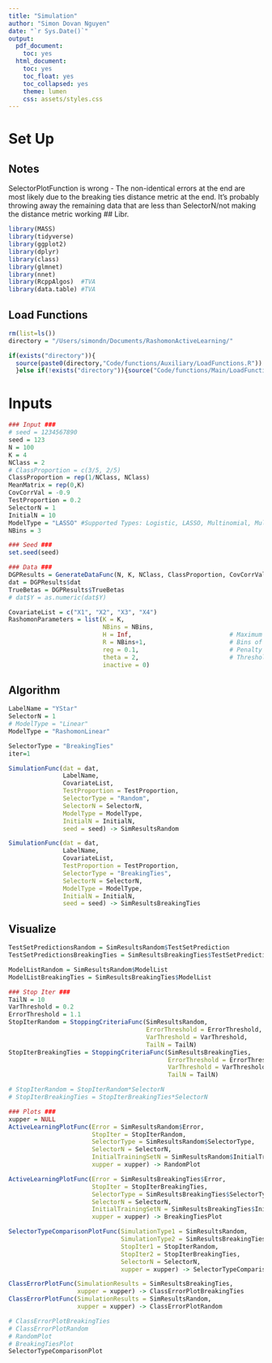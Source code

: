 ```yaml
---
title: "Simulation"
author: "Simon Dovan Nguyen"
date: "`r Sys.Date()`"
output:
  pdf_document:
    toc: yes
  html_document:
    toc: yes
    toc_float: yes
    toc_collapsed: yes
    theme: lumen
    css: assets/styles.css
---
```


# Set Up

## Notes

SelectorPlotFunction is wrong - The non-identical errors at the end are most likely due to the breaking ties distance metric at the end. It's probably throwing away the remaining data that are less than SelectorN/not making the distance metric working \## Libr.

```r
library(MASS)
library(tidyverse)
library(ggplot2)
library(dplyr)
library(class)
library(glmnet)
library(nnet)
library(RcppAlgos)  #TVA
library(data.table) #TVA
```

## Load Functions

```r
rm(list=ls())
directory = "/Users/simondn/Documents/RashomonActiveLearning/"

if(exists("directory")){
  source(paste0(directory,"Code/functions/Auxiliary/LoadFunctions.R"))
  }else if(!exists("directory")){source("Code/functions/Main/LoadFunctions.R")}

```

# Inputs

```r
### Input ###
# seed = 1234567890
seed = 123
N = 100
K = 4
NClass = 2
# ClassProportion = c(3/5, 2/5)
ClassProportion = rep(1/NClass, NClass)
MeanMatrix = rep(0,K)
CovCorrVal = -0.9
TestProportion = 0.2
SelectorN = 1
InitialN = 10
ModelType = "LASSO" #Supported Types: Logistic, LASSO, Multinomial, MultinomLASSO, RandomForest
NBins = 3
```

```r
### Seed ###
set.seed(seed)

### Data ###
DGPResults = GenerateDataFunc(N, K, NClass, ClassProportion, CovCorrVal, NBins = NBins)
dat = DGPResults$dat
TrueBetas = DGPResults$TrueBetas
# dat$Y = as.numeric(dat$Y)
```

```r
CovariateList = c("X1", "X2", "X3", "X4")
RashomonParameters = list(K = K, 
                          NBins = NBins,
                          H = Inf,                           # Maximum number of pools/splits
                          R = NBins+1,                       # Bins of each arm (assume 0 exists)
                          reg = 0.1,                         # Penalty on the splits
                          theta = 2,                         # Threshold; determine relative to best model
                          inactive = 0)
```

## Algorithm
```r
LabelName = "YStar"
SelectorN = 1
# ModelType = "Linear"
ModelType = "RashomonLinear"
```

```r
SelectorType = "BreakingTies"
iter=1
```

```r
SimulationFunc(dat = dat,
               LabelName,
               CovariateList,
               TestProportion = TestProportion,
               SelectorType = "Random",
               SelectorN = SelectorN,
               ModelType = ModelType,
               InitialN = InitialN,
               seed = seed) -> SimResultsRandom
```

```r
SimulationFunc(dat = dat,
               LabelName,
               CovariateList,
               TestProportion = TestProportion,
               SelectorType = "BreakingTies",
               SelectorN = SelectorN,
               ModelType = ModelType,
               InitialN = InitialN,
               seed = seed) -> SimResultsBreakingTies

```

## Visualize
```r
TestSetPredictionsRandom = SimResultsRandom$TestSetPrediction
TestSetPredictionsBreakingTies = SimResultsBreakingTies$TestSetPrediction

ModelListRandom = SimResultsRandom$ModelList
ModelListBreakingTies = SimResultsBreakingTies$ModelList
```

```r
### Stop Iter ###
TailN = 10
VarThreshold = 0.2
ErrorThreshold = 1.1
StopIterRandom = StoppingCriteriaFunc(SimResultsRandom, 
                                      ErrorThreshold = ErrorThreshold,
                                      VarThreshold = VarThreshold, 
                                      TailN = TailN)
StopIterBreakingTies = StoppingCriteriaFunc(SimResultsBreakingTies, 
                                            ErrorThreshold = ErrorThreshold,
                                            VarThreshold = VarThreshold, 
                                            TailN = TailN)

# StopIterRandom = StopIterRandom*SelectorN
# StopIterBreakingTies = StopIterBreakingTies*SelectorN

### Plots ###
xupper = NULL
ActiveLearningPlotFunc(Error = SimResultsRandom$Error,
                       StopIter = StopIterRandom,
                       SelectorType = SimResultsRandom$SelectorType,
                       SelectorN = SelectorN,
                       InitialTrainingSetN = SimResultsRandom$InitialTrainingSetN,
                       xupper = xupper) -> RandomPlot

ActiveLearningPlotFunc(Error = SimResultsBreakingTies$Error,
                       StopIter = StopIterBreakingTies,
                       SelectorType = SimResultsBreakingTies$SelectorType,
                       SelectorN = SelectorN,
                       InitialTrainingSetN = SimResultsBreakingTies$InitialTrainingSetN,
                       xupper = xupper) -> BreakingTiesPlot

SelectorTypeComparisonPlotFunc(SimulationType1 = SimResultsRandom,
                               SimulationType2 = SimResultsBreakingTies,
                               StopIter1 = StopIterRandom,
                               StopIter2 = StopIterBreakingTies,
                               SelectorN = SelectorN,
                               xupper = xupper) -> SelectorTypeComparisonPlot

ClassErrorPlotFunc(SimulationResults = SimResultsBreakingTies,
                   xupper = xupper) -> ClassErrorPlotBreakingTies
ClassErrorPlotFunc(SimulationResults = SimResultsRandom,
                   xupper = xupper) -> ClassErrorPlotRandom
```

```r
# ClassErrorPlotBreakingTies
# ClassErrorPlotRandom
# RandomPlot
# BreakingTiesPlot
SelectorTypeComparisonPlot
```





